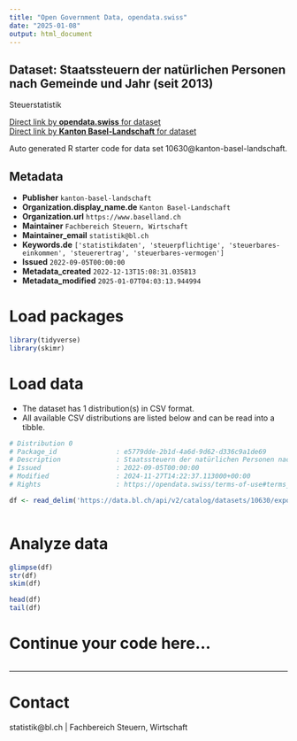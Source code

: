 ```yaml
---
title: "Open Government Data, opendata.swiss"
date: "2025-01-08"
output: html_document
---
```


## Dataset: Staatssteuern der natürlichen Personen nach Gemeinde und Jahr (seit 2013)

Steuerstatistik

[Direct link by **opendata.swiss** for dataset](https://opendata.swiss/de/dataset/staatssteuern-der-naturlichen-personen-nach-gemeinde-und-jahr-ab-2013)<br>
[Direct link by **Kanton Basel-Landschaft** for dataset](https://data.bl.ch/explore/dataset/10630/)

Auto generated R starter code for data set 10630@kanton-basel-landschaft.

## Metadata

- **Publisher** `kanton-basel-landschaft`
- **Organization.display_name.de** `Kanton Basel-Landschaft`
- **Organization.url** `https://www.baselland.ch`
- **Maintainer** `Fachbereich Steuern, Wirtschaft`
- **Maintainer_email** `statistik@bl.ch`
- **Keywords.de** `['statistikdaten', 'steuerpflichtige', 'steuerbares-einkommen', 'steuerertrag', 'steuerbares-vermogen']`
- **Issued** `2022-09-05T00:00:00`
- **Metadata_created** `2022-12-13T15:08:31.035813`
- **Metadata_modified** `2025-01-07T04:03:13.944994`


# Load packages

```r

library(tidyverse)
library(skimr)

```

# Load data

-   The dataset has 1 distribution(s) in CSV format.
-   All available CSV distributions are listed below and can be read into a tibble.

```r

# Distribution 0
# Package_id               : e5779dde-2b1d-4a6d-9d62-d336c9a1de69
# Description              : Staatssteuern der natürlichen Personen nach Gemeinde und Jahr (seit 2013) (csv)
# Issued                   : 2022-09-05T00:00:00
# Modified                 : 2024-11-27T14:22:37.113000+00:00
# Rights                   : https://opendata.swiss/terms-of-use#terms_by

df <- read_delim('https://data.bl.ch/api/v2/catalog/datasets/10630/exports/csv?use_labels=true')



```

# Analyze data

```r

glimpse(df)
str(df)
skim(df)

head(df)
tail(df)

```

# Continue your code here...

```r

```

------------------------------------------------------------------------

# Contact

statistik@bl.ch | Fachbereich Steuern, Wirtschaft
